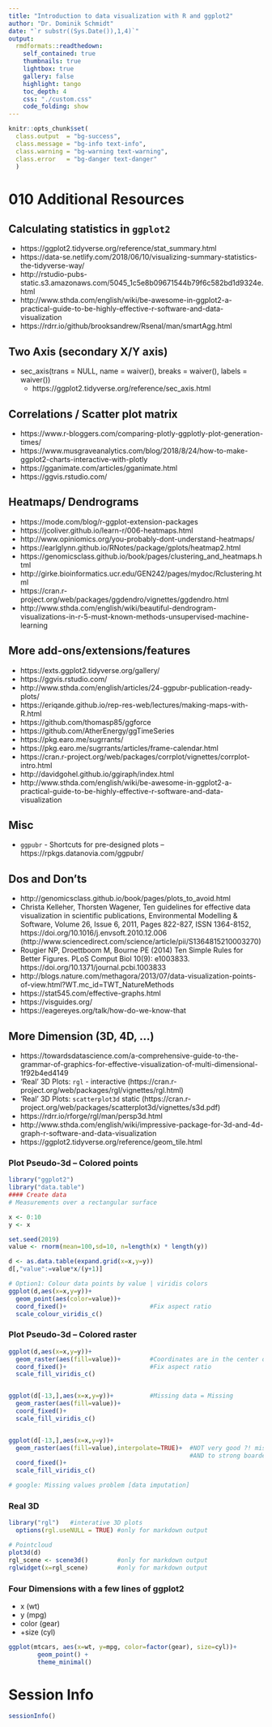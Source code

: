 ```yaml
---
title: "Introduction to data visualization with R and ggplot2"
author: "Dr. Dominik Schmidt"
date: "`r substr((Sys.Date()),1,4)`"
output:
  rmdformats::readthedown:
    self_contained: true
    thumbnails: true
    lightbox: true
    gallery: false
    highlight: tango
    toc_depth: 4    
    css: "./custom.css"     
    code_folding: show
---
```

```r

knitr::opts_chunk$set(
  class.output  = "bg-success",
  class.message = "bg-info text-info",
  class.warning = "bg-warning text-warning",
  class.error   = "bg-danger text-danger"
  )
```


# 010 Additional Resources




## Calculating statistics in `ggplot2`

- https://ggplot2.tidyverse.org/reference/stat_summary.html
- https://data-se.netlify.com/2018/06/10/visualizing-summary-statistics-the-tidyverse-way/
- http://rstudio-pubs-static.s3.amazonaws.com/5045_1c5e8b09671544b79f6c582bd1d9324e.html
- http://www.sthda.com/english/wiki/be-awesome-in-ggplot2-a-practical-guide-to-be-highly-effective-r-software-and-data-visualization
- https://rdrr.io/github/brooksandrew/Rsenal/man/smartAgg.html


## Two Axis (secondary X/Y axis)

- sec_axis(trans = NULL, name = waiver(), breaks = waiver(),  labels = waiver())
  - https://ggplot2.tidyverse.org/reference/sec_axis.html

## Correlations / Scatter plot matrix

- https://www.r-bloggers.com/comparing-plotly-ggplotly-plot-generation-times/
- https://www.musgraveanalytics.com/blog/2018/8/24/how-to-make-ggplot2-charts-interactive-with-plotly
- https://gganimate.com/articles/gganimate.html
- https://ggvis.rstudio.com/


## Heatmaps/ Dendrograms

- https://mode.com/blog/r-ggplot-extension-packages
- https://jcoliver.github.io/learn-r/006-heatmaps.html
- http://www.opiniomics.org/you-probably-dont-understand-heatmaps/
- https://earlglynn.github.io/RNotes/package/gplots/heatmap2.html
- https://genomicsclass.github.io/book/pages/clustering_and_heatmaps.html
- http://girke.bioinformatics.ucr.edu/GEN242/pages/mydoc/Rclustering.html
- https://cran.r-project.org/web/packages/ggdendro/vignettes/ggdendro.html
- http://www.sthda.com/english/wiki/beautiful-dendrogram-visualizations-in-r-5-must-known-methods-unsupervised-machine-learning

## More add-ons/extensions/features

- https://exts.ggplot2.tidyverse.org/gallery/
- https://ggvis.rstudio.com/
- http://www.sthda.com/english/articles/24-ggpubr-publication-ready-plots/
- https://eriqande.github.io/rep-res-web/lectures/making-maps-with-R.html
- https://github.com/thomasp85/ggforce
- https://github.com/AtherEnergy/ggTimeSeries 
- https://pkg.earo.me/sugrrants/ 
- https://pkg.earo.me/sugrrants/articles/frame-calendar.html
- https://cran.r-project.org/web/packages/corrplot/vignettes/corrplot-intro.html
- http://davidgohel.github.io/ggiraph/index.html
- http://www.sthda.com/english/wiki/be-awesome-in-ggplot2-a-practical-guide-to-be-highly-effective-r-software-and-data-visualization

## Misc

- `ggpubr` - Shortcuts for pre-designed plots -- https://rpkgs.datanovia.com/ggpubr/


## Dos and Don'ts

- http://genomicsclass.github.io/book/pages/plots_to_avoid.html
- Christa Kelleher, Thorsten Wagener, Ten guidelines for effective data visualization in scientific publications, Environmental Modelling & Software, Volume 26, Issue 6, 2011, Pages 822-827, ISSN 1364-8152, https://doi.org/10.1016/j.envsoft.2010.12.006 (http://www.sciencedirect.com/science/article/pii/S1364815210003270)
- Rougier NP, Droettboom M, Bourne PE (2014) Ten Simple Rules for Better Figures. PLoS Comput Biol 10(9): e1003833. https://doi.org/10.1371/journal.pcbi.1003833
- http://blogs.nature.com/methagora/2013/07/data-visualization-points-of-view.html?WT.mc_id=TWT_NatureMethods
- https://stat545.com/effective-graphs.html
- https://visguides.org/
- https://eagereyes.org/talk/how-do-we-know-that

## More Dimension (3D, 4D, ...)

- https://towardsdatascience.com/a-comprehensive-guide-to-the-grammar-of-graphics-for-effective-visualization-of-multi-dimensional-1f92b4ed4149
- 'Real' 3D Plots: `rgl` - interactive (https://cran.r-project.org/web/packages/rgl/vignettes/rgl.html)
- 'Real' 3D Plots: `scatterplot3d` static (https://cran.r-project.org/web/packages/scatterplot3d/vignettes/s3d.pdf)
- https://rdrr.io/rforge/rgl/man/persp3d.html
- http://www.sthda.com/english/wiki/impressive-package-for-3d-and-4d-graph-r-software-and-data-visualization
- https://ggplot2.tidyverse.org/reference/geom_tile.html


### Plot Pseudo-3d -- Colored points

```r
library("ggplot2")
library("data.table")
#### Create data 
# Measurements over a rectangular surface

x <- 0:10
y <- x

set.seed(2019)
value <- rnorm(mean=100,sd=10, n=length(x) * length(y))

d <- as.data.table(expand.grid(x=x,y=y))
d[,"value":=value*x/(y+1)]


```


```r

# Option1: Colour data points by value | viridis colors
ggplot(d,aes(x=x,y=y))+
  geom_point(aes(color=value))+
  coord_fixed()+                       #Fix aspect ratio
  scale_colour_viridis_c()


```

### Plot Pseudo-3d -- Colored raster


```r



ggplot(d,aes(x=x,y=y))+
  geom_raster(aes(fill=value))+        #Coordinates are in the center of the squares
  coord_fixed()+                       #Fix aspect ratio
  scale_fill_viridis_c()


ggplot(d[-13,],aes(x=x,y=y))+          #Missing data = Missing
  geom_raster(aes(fill=value))+
  coord_fixed()+                       
  scale_fill_viridis_c()


ggplot(d[-13,],aes(x=x,y=y))+
  geom_raster(aes(fill=value),interpolate=TRUE)+  #NOT very good ?! missing = zero
                                                  #AND to strong boarders
  coord_fixed()+                      
  scale_fill_viridis_c()

# google: Missing values problem [data imputation]  

```

### Real 3D


```r
library("rgl")   #interative 3D plots
  options(rgl.useNULL = TRUE) #only for markdown output

# Pointcloud
plot3d(d)
rgl_scene <- scene3d()        #only for markdown output
rglwidget(x=rgl_scene)        #only for markdown output

```



### Four Dimensions with a few lines of ggplot2 

- x (wt)
- y (mpg)
- color (gear)
- +size (cyl)


```r

ggplot(mtcars, aes(x=wt, y=mpg, color=factor(gear), size=cyl))+
        geom_point() +
        theme_minimal()


```



#  Session Info

```r

sessionInfo()

```
